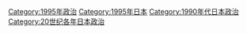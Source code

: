 [[Category:1995年政治|Category:1995年政治]]
[[Category:1995年日本|Category:1995年日本]]
[[Category:1990年代日本政治|Category:1990年代日本政治]]
[[Category:20世纪各年日本政治|Category:20世纪各年日本政治]]